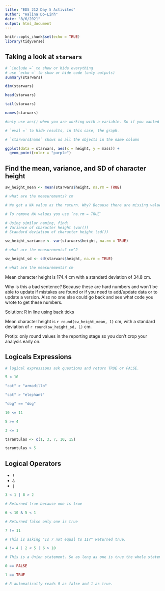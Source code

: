 ```yaml
---
title: "EDS 212 Day 5 Activites"
author: "Halina Do-Linh"
date: "8/6/2021"
output: html_document
---
```


```r
knitr::opts_chunk$set(echo = TRUE)
library(tidyverse)
```

## Taking a look at `starwars`
```r

# `include =` to show or hide everything
# use `echo =` to show or hide code (only outputs)
summary(starwars)

dim(starwars)

head(starwars)

tail(starwars)

names(starwars)

```

```r

#only use aes() when you are working with a variable. So if you wanted to change color by species use aes() because species is a variable.

# `eval =` to hide results, in this case, the graph.

# `starwars$name` shows us all the objects in the name column

ggplot(data = starwars, aes(x = height, y = mass)) +
  geom_point(color = "purple")

```


## Find the mean, variance, and SD of character height
```r

sw_height_mean <- mean(starwars$height, na.rm = TRUE)

# what are the measurements? cm

# We get a NA value as the return. Why? Because there are missing values. And the default in the `mean()` is to not remove the NA values. 

# To remove NA values you use `na.rm = TRUE`

# Using similar naming, find:
# Variance of character height (var())
# Standard deviation of character height (sd())

sw_height_variance <- var(starwars$height, na.rm = TRUE)

# what are the measurements? cm^2

sw_height_sd <- sd(starwars$height, na.rm = TRUE)

# what are the measurements? cm

```

Mean character height is 174.4 cm with a standard deviation of 34.8 cm.

Why is this a bad sentence? Because these are hard numbers and won't be able to update if mistakes are found or if you need to add/update data or to update a version. Also no one else could go back and see what code you wrote to get these numbers. 

Solution: R in line using back ticks

Mean character height is `r round(sw_height_mean, 1)` cm, with a standard deviation of `r round(sw_height_sd, 1)` cm.

Protip: only round values in the reporting stage so you don't crop your analysis early on. 

## Logicals Expressions
```r

# logical expressions ask questions and return TRUE or FALSE. 

5 < 10

"cat" > "armadillo"

"cat" > "elephant"

"dog" == "dog"

```


```r
10 <= 11

5 >= 4

3 <= 1

```

```r
tarantulas <- c(1, 3, 7, 10, 15)

tarantulas > 5

```


## Logical Operators 

- `!`
- `&`
- `|`

```r

3 < 1 | 8 > 2

# Returned true because one is true

6 < 10 & 5 < 1

# Returned false only one is true

7 != 11

# This is asking "Is 7 not equal to 11?" Returned true.

4 != 4 | 2 < 5 | 6 > 10

# This is a Union statement. So as long as one is true the whole statement is  true.

0 == FALSE

1 == TRUE

# R automatically reads 0 as false and 1 as true.

```

